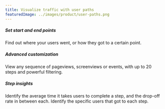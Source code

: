```yaml
---
title: Visualize traffic with user paths
featuredImage: ../images/product/user-paths.png
---
```


<Section
    divider={false}
    title="Explore popular ways users complete a series of steps - like navigating your site or progressing through a funnel."
    size="full"
    cols={3}
>
    <div>
        <h5>Set start and end points</h5>
        <p>Find out where your users went, or how they got to a certain point.</p>
    </div>
    <div>
        <h5>Advanced customization</h5>
        <p>View any sequence of pageviews, screenviews or events, with up to 20 steps and powerful filtering.</p>
    </div>
    <div>
        <h5>Step insights</h5>
        <p>
            Identify the average time it takes users to complete a step, and the drop-off rate in between each. Identify
            the specific users that got to each step.
        </p>
    </div>
</Section>

<TutorialsSlider topic="user paths" />

<Section divider={false}>
    <Quote
        imageSource="/images/customers/mishra.jpeg"
        size="md"
        name="Anubhuti Mishra"
        title="UI/UX Designer at Hasura"
        quote={`“I look at our top-performing website pages, such as tutorials, blog and pricing pages. Our team has built a schedule around this so we are always shifting focus throughout the website and continuing to improve.”`}
    />
</Section>
